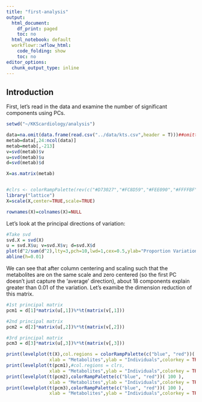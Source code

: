```yaml
---
title: "first-analysis"
output:
  html_document:
    df_print: paged
    toc: no
  html_notebook: default
  workflowr::wflow_html:
    code_folding: show
    toc: no
editor_options:
  chunk_output_type: inline
---
```


## Introduction

First, let's read in the data and examine the number of significant components using PCs.

```r
setwd("~/KKScardiology/analysis")

data=na.omit(data.frame(read.csv("../data/kts.csv",header = T)))##omitted 79 rows
metab=data[,24:ncol(data)]
metab=metab[,-213]
v=svd(metab)$v
u=svd(metab)$u
d=svd(metab)$d

X=as.matrix(metab)


#clrs <- colorRampPalette(rev(c("#D73027","#FC8D59","#FEE090","#FFFFBF","#E0F3F8","#91BFDB","#4575B4")))(64)
library("lattice")
X=scale(X,center=TRUE,scale=TRUE)

rownames(X)=colnames(X)=NULL
```

Let's look at the principal directions of variation:

```r


#Take svd
svd.X = svd(X)
u = svd.X$u; v=svd.X$v; d=svd.X$d
plot(d^2/sum(d^2),lty=3,pch=10,lwd=1,cex=0.5,ylab="Proportion Variation Explained")
abline(h=0.01)
```

We can see that after column centering and scaling such that the metabolites are on the same scale and zero centered (so the first PC doesn't just capture the 'average' direction), about 18 components explain greater than 0.01 of the variation. Let's examibe the dimension reduction of this matrix.

```r

#1st principal matrix 
pcm1 = d[1]*matrix(u[,1])%*%t(matrix(v[,1]))

#2nd principal matrix 
pcm2 = d[2]*matrix(u[,2])%*%t(matrix(v[,2]))

#3rd principal matrix 
pcm3 = d[3]*matrix(u[,3])%*%t(matrix(v[,3]))

print(levelplot(t(X),col.regions = colorRampPalette(c("blue", "red"))( 100 ) ,
                xlab = "Metabolites",ylab = "Individuals",colorkey = TRUE))
print(levelplot(t(pcm1),#col.regions = clrs,
                xlab = "Metabolites",ylab = "Individuals",colorkey = TRUE))
print(levelplot(t(pcm2),colorRampPalette(c("blue", "red"))( 100 ),
                xlab = "Metabolites",ylab = "Individuals",colorkey = TRUE))
print(levelplot(t(pcm3),colorRampPalette(c("blue", "red"))( 100 ),
                xlab = "Metabolites",ylab = "Individuals",colorkey = TRUE))
```
